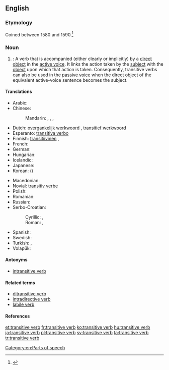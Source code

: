 {{wikipedia}}
==English==

===Etymology===
Coined between 1580 and 1590.<ref>{{R:Dictionary.com 1.1}}</ref>

===Noun===
{{en-noun|head=[[transitive]] [[verb]]}}

# {{grammar}}: A verb that is accompanied (either clearly or implicitly) by a [[direct object]] in the [[active voice]]. It links the action taken by the [[subject]] with the [[object]] upon which that action is taken.  Consequently, transitive verbs can also be used in the [[passive voice]] when the direct object of the equivalent active-voice sentence becomes the subject.

====Translations====
{{trans-top|a verb that is accompanied by a direct object}}
* Arabic: {{qualifier|indefinite}} {{t-|ar|فعل متعد|m|alt=فعل متعدٍ|tr=fiʿl mutaʿaddin}}
* Chinese:
*: Mandarin: {{t|cmn|及物動詞|sc=Hani}},  {{t|cmn|及物动词|tr=jíwù dòngcí|sc=Hani}}, {{t-|cmn|他動詞|sc=Hani}},  {{t|cmn|他动词|tr=tādòngcí|sc=Hani}}
* Dutch: [[overgankelijk werkwoord]] {{n}}, [[transitief werkwoord]] {{n}}
* Esperanto: [[transitiva verbo]]
* Finnish: [[transitiivinen#Finnish|transitiivinen]] {{t+|fi|verbi}}, {{t+|fi|transitiiviverbi}}
* French: {{t+|fr|verbe transitif|m}}
* German: {{t+|de|transitives Verb|n}}
* Hungarian: {{t+|hu|tárgyas ige}}
* Icelandic: {{t+|is|áhrifssögn|f}}
* Japanese: {{t-|ja|他動詞|tr=たどうし, tadōshi|sc=Jpan}}
* Korean: {{t+|ko|타동사|tr=tadongsa|sc=Kore}} ({{t+|ko|他動詞|sc=Kore}})
{{trans-mid}}
* Macedonian: {{t-|mk|преоден глагол|m|tr=préoden glágol}}
* Novial: [[transitiv verbe]]
* Polish: {{t+|pl|czasownik przechodni|m}}
* Romanian: {{t-|ro|verb tranzitiv|n}}
* Russian: {{t+|ru|переходный глагол|m|tr=perexódnyj glagól}}
* Serbo-Croatian:
*: Cyrillic: {{t-|sh|прелазни глагол|m}}, {{t-|sh|пријелазни глагол|m}}
*: Roman: {{t-|sh|prelazni glagol|m}}, {{t-|sh|prijelazni glagol|m}}
* Spanish: {{t+|es|verbo transitivo|m}}
* Swedish: {{t-|sv|transitivt verb|n}}
* Turkish: {{t-|tr|geçişli fiil}}, {{t-|tr|geçişli eylem}}
* Volapük: {{t-|vo|värb loveädik}}
{{trans-bottom}}

====Antonyms====
* [[intransitive verb]]

====Related terms====
* [[ditransitive verb]]
* [[intradirective verb]]
* [[labile verb]]

====References====
<references/>

[[Category:en:Parts of speech]]

[[et:transitive verb]]
[[fr:transitive verb]]
[[ko:transitive verb]]
[[hu:transitive verb]]
[[ja:transitive verb]]
[[pl:transitive verb]]
[[sv:transitive verb]]
[[ta:transitive verb]]
[[tr:transitive verb]]